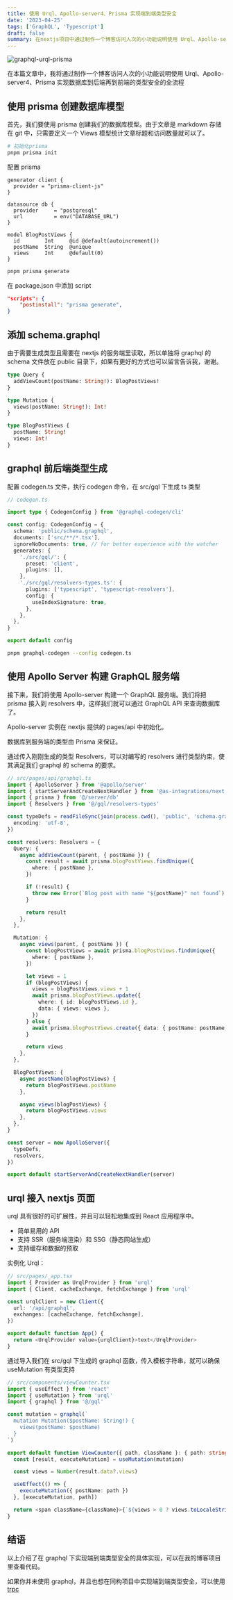 ```yaml
---
title: 使用 Urql、Apollo-server4、Prisma 实现端到端类型安全
date: '2023-04-25'
tags: ['GraphQL', 'Typescript']
draft: false
summary: 在nextjs项目中通过制作一个博客访问人次的小功能说明使用 Urql、Apollo-server4、Prisma 实现数据库到后端再到前端的类型安全的全流程
---
```


![graphql-urql-prisma](https://cloudgrin.oss-cn-shanghai.aliyuncs.com/images/blog-img/graphql-urql-prisma.png?x-oss-process=image/resize,w_600,limit_0)

在本篇文章中，我将通过制作一个博客访问人次的小功能说明使用 Urql、Apollo-server4、Prisma 实现数据库到后端再到前端的类型安全的全流程

## 使用 prisma 创建数据库模型

首先，我们要使用 prisma 创建我们的数据库模型。由于文章是 markdown 存储在 git 中，只需要定义一个 Views 模型统计文章标题和访问数量就可以了。

```bash
# 初始化prisma
pnpm prisma init
```

配置 prisma

```
generator client {
  provider = "prisma-client-js"
}

datasource db {
  provider     = "postgresql"
  url          = env("DATABASE_URL")
}

model BlogPostViews {
  id        Int     @id @default(autoincrement())
  postName  String  @unique
  views     Int     @default(0)
}
```

```bash
pnpm prisma generate
```

在 package.json 中添加 script

```json
"scripts": {
    "postinstall": "prisma generate",
}
```

## 添加 schema.graphql

由于需要生成类型且需要在 nextjs 的服务端里读取，所以单独将 graphql 的 schema 文件放在 public 目录下，如果有更好的方式也可以留言告诉我，谢谢。

```graphql
type Query {
  addViewCount(postName: String!): BlogPostViews!
}

type Mutation {
  views(postName: String!): Int!
}

type BlogPostViews {
  postName: String!
  views: Int!
}
```

## graphql 前后端类型生成

配置 codegen.ts 文件，执行 codegen 命令，在 src/gql 下生成 ts 类型

```typescript
// codegen.ts

import type { CodegenConfig } from '@graphql-codegen/cli'

const config: CodegenConfig = {
  schema: 'public/schema.graphql',
  documents: ['src/**/*.tsx'],
  ignoreNoDocuments: true, // for better experience with the watcher
  generates: {
    './src/gql/': {
      preset: 'client',
      plugins: [],
    },
    './src/gql/resolvers-types.ts': {
      plugins: ['typescript', 'typescript-resolvers'],
      config: {
        useIndexSignature: true,
      },
    },
  },
}

export default config
```

```bash
pnpm graphql-codegen --config codegen.ts
```

## 使用 Apollo Server 构建 GraphQL 服务端

接下来，我们将使用 Apollo-server 构建一个 GraphQL 服务端。我们将把 prisma 接入到 resolvers 中，这样我们就可以通过 GraphQL API 来查询数据库了。

Apollo-server 实例在 nextjs 提供的 pages/api 中初始化。

数据库到服务端的类型由 Prisma 来保证。

通过传入刚刚生成的类型 Resolvers，可以对编写的 resolvers 进行类型约束，使其满足我们 graphql 的 schema 的要求。

```typescript
// src/pages/api/graphql.ts
import { ApolloServer } from '@apollo/server'
import { startServerAndCreateNextHandler } from '@as-integrations/next'
import { prisma } from '@/server/db'
import { Resolvers } from '@/gql/resolvers-types'

const typeDefs = readFileSync(join(process.cwd(), 'public', 'schema.graphql'), {
  encoding: 'utf-8',
})

const resolvers: Resolvers = {
  Query: {
    async addViewCount(parent, { postName }) {
      const result = await prisma.blogPostViews.findUnique({
        where: { postName },
      })

      if (!result) {
        throw new Error(`Blog post with name "${postName}" not found`)
      }

      return result
    },
  },

  Mutation: {
    async views(parent, { postName }) {
      const blogPostViews = await prisma.blogPostViews.findUnique({
        where: { postName },
      })

      let views = 1
      if (blogPostViews) {
        views = blogPostViews.views + 1
        await prisma.blogPostViews.update({
          where: { id: blogPostViews.id },
          data: { views: views },
        })
      } else {
        await prisma.blogPostViews.create({ data: { postName: postName, views: views } })
      }

      return views
    },
  },

  BlogPostViews: {
    async postName(blogPostViews) {
      return blogPostViews.postName
    },

    async views(blogPostViews) {
      return blogPostViews.views
    },
  },
}

const server = new ApolloServer({
  typeDefs,
  resolvers,
})

export default startServerAndCreateNextHandler(server)
```

## urql 接入 nextjs 页面

urql 具有很好的可扩展性，并且可以轻松地集成到 React 应用程序中。

- 简单易用的 API
- 支持 SSR（服务端渲染）和 SSG（静态网站生成）
- 支持缓存和数据的预取

实例化 Urql：

```typescript
// src/pages/_app.tsx
import { Provider as UrqlProvider } from 'urql'
import { Client, cacheExchange, fetchExchange } from 'urql'

const urqlClient = new Client({
  url: '/api/graphql',
  exchanges: [cacheExchange, fetchExchange],
})

export default function App() {
  return <UrqlProvider value={urqlClient}>text</UrqlProvider>
}
```

通过导入我们在 src/gql 下生成的 graphql 函数，传入模板字符串，就可以确保 useMutation 有类型支持

```typescript
// src/components/viewCounter.tsx
import { useEffect } from 'react'
import { useMutation } from 'urql'
import { graphql } from '@/gql'

const mutation = graphql(`
  mutation Mutation($postName: String!) {
    views(postName: $postName)
  }
`)

export default function ViewCounter({ path, className }: { path: string; className: string }) {
  const [result, executeMutation] = useMutation(mutation)

  const views = Number(result.data?.views)

  useEffect(() => {
    executeMutation({ postName: path })
  }, [executeMutation, path])

  return <span className={className}>{`${views > 0 ? views.toLocaleString() : '–––'} views`}</span>
}
```

## 结语

以上介绍了在 graphql 下实现端到端类型安全的具体实现，可以在我的博客项目里查看代码。

如果你并未使用 graphql，并且也想在同构项目中实现端到端类型安全，可以使用 [trpc](https://trpc.io/)
